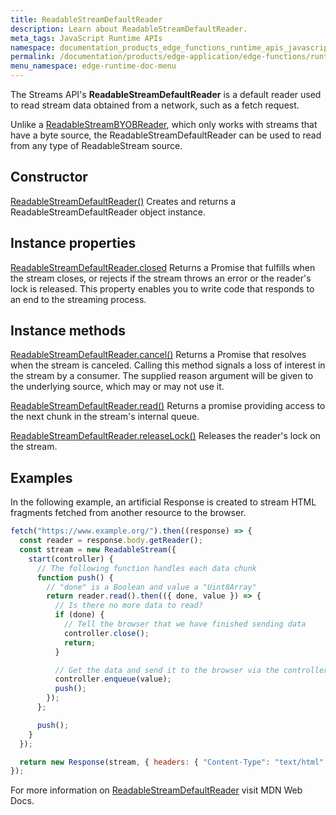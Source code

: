 ```yaml
---
title: ReadableStreamDefaultReader
description: Learn about ReadableStreamDefaultReader.
meta_tags: JavaScript Runtime APIs
namespace: documentation_products_edge_functions_runtime_apis_javascript_readable_default_reader
permalink: /documentation/products/edge-application/edge-functions/runtime-apis/javascript/readable-default-reader/
menu_namespace: edge-runtime-doc-menu
---
```


The Streams API's **ReadableStreamDefaultReader** is a default reader used to read stream data obtained from a network, such as a fetch request.

Unlike a [ReadableStreamBYOBReader](https://www.azion.com/en/documentation/products/edge-application/edge-functions/runtime-apis/javascript/readable-default-reader/), which only works with streams that have a byte source, the ReadableStreamDefaultReader can be used to read from any type of ReadableStream source.

## Constructor

[ReadableStreamDefaultReader()](https://developer.mozilla.org/en-US/docs/Web/API/ReadableStreamDefaultReader/ReadableStreamDefaultReader)
Creates and returns a ReadableStreamDefaultReader object instance.

## Instance properties

[ReadableStreamDefaultReader.closed](https://developer.mozilla.org/en-US/docs/Web/API/ReadableStreamDefaultReader/closed)
Returns a Promise that fulfills when the stream closes, or rejects if the stream throws an error or the reader's lock is released. This property enables you to write code that responds to an end to the streaming process.

## Instance methods

[ReadableStreamDefaultReader.cancel()](https://developer.mozilla.org/en-US/docs/Web/API/ReadableStreamDefaultReader/cancel)
Returns a Promise that resolves when the stream is canceled. Calling this method signals a loss of interest in the stream by a consumer. The supplied reason argument will be given to the underlying source, which may or may not use it.

[ReadableStreamDefaultReader.read()](https://developer.mozilla.org/en-US/docs/Web/API/ReadableStreamDefaultReader/read)
Returns a promise providing access to the next chunk in the stream's internal queue.

[ReadableStreamDefaultReader.releaseLock()](https://developer.mozilla.org/en-US/docs/Web/API/ReadableStreamDefaultReader/releaseLock)
Releases the reader's lock on the stream.

## Examples
In the following example, an artificial Response is created to stream HTML fragments fetched from another resource to the browser.

```js
fetch("https://www.example.org/").then((response) => {
  const reader = response.body.getReader();
  const stream = new ReadableStream({
    start(controller) {
      // The following function handles each data chunk
      function push() {
        // "done" is a Boolean and value a "Uint8Array"
        return reader.read().then(({ done, value }) => {
          // Is there no more data to read?
          if (done) {
            // Tell the browser that we have finished sending data
            controller.close();
            return;
          }

          // Get the data and send it to the browser via the controller
          controller.enqueue(value);
          push();
        });
      };

      push();
    }
  });

  return new Response(stream, { headers: { "Content-Type": "text/html" } });
});
```

For more information on [ReadableStreamDefaultReader](https://developer.mozilla.org/en-US/docs/Web/API/ReadableStreamDefaultReader) visit MDN Web Docs.
